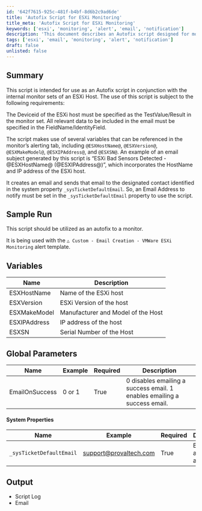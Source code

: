 ```yaml
---
id: '642f7615-925c-481f-b4bf-8d6b2c9ad6de'
title: 'Autofix Script for ESXi Monitoring'
title_meta: 'Autofix Script for ESXi Monitoring'
keywords: ['esxi', 'monitoring', 'alert', 'email', 'notification']
description: 'This document describes an Autofix script designed for monitoring ESXi hosts. It outlines the requirements for use, including necessary device IDs and email configurations, and provides details on the variables utilized in alert notifications. The script is intended to automate email alerts for detected issues, ensuring timely notifications to designated contacts.'
tags: ['esxi', 'email', 'monitoring', 'alert', 'notification']
draft: false
unlisted: false
---
```

## Summary

This script is intended for use as an Autofix script in conjunction with the internal monitor sets of an ESXi Host. The use of this script is subject to the following requirements:

The Deviceid of the ESXi host must be specified as the TestValue/Result in the monitor set. All relevant data to be included in the email must be specified in the FieldName/IdentityField.

The script makes use of several variables that can be referenced in the monitor’s alerting tab, including `@ESXHostName@`, `@ESXVersion@`, `@ESXMakeModel@`, `@ESXIPAddress@`, and `@ESXSN@`. An example of an email subject generated by this script is “ESXi Bad Sensors Detected - @ESXHostName@ (@ESXIPAddress@)”, which incorporates the HostName and IP address of the ESXi host.

It creates an email and sends that email to the designated contact identified in the system property `_sysTicketDefaultEmail`. So, an Email Address to notify must be set in the `_sysTicketDefaultEmail` property to use the script.

## Sample Run

This script should be utilized as an autofix to a monitor.

It is being used with the `△ Custom - Email Creation - VMWare ESXi Monitoring` alert template.

## Variables

| Name           | Description                      |
|----------------|----------------------------------|
| ESXHostName    | Name of the ESXi host            |
| ESXVersion     | ESXi Version of the host         |
| ESXMakeModel   | Manufacturer and Model of the Host |
| ESXIPAddress   | IP address of the host           |
| ESXSN          | Serial Number of the Host        |

## Global Parameters

| Name              | Example      | Required | Description                                           |
|-------------------|--------------|----------|------------------------------------------------------|
| EmailOnSuccess    | 0 or 1      | True     | 0 disables emailing a success email. 1 enables emailing a success email. |

#### System Properties

| Name                        | Example                                | Required | Description              |
|-----------------------------|----------------------------------------|----------|--------------------------|
| `_sysTicketDefaultEmail`    | [support@provaltech.com](mailto:support@provaltech.com) | True     | Email address to alert    |

## Output

- Script Log
- Email












